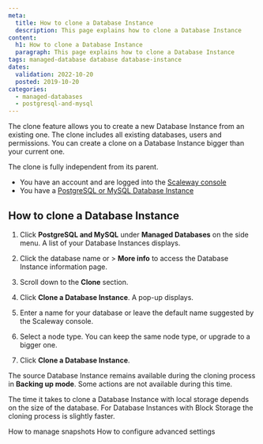 ```yaml
---
meta:
  title: How to clone a Database Instance
  description: This page explains how to clone a Database Instance
content:
  h1: How to clone a Database Instance
  paragraph: This page explains how to clone a Database Instance
tags: managed-database database database-instance 
dates:
  validation: 2022-10-20
  posted: 2019-10-20
categories:
  - managed-databases
  - postgresql-and-mysql
---
```


The clone feature allows you to create a new Database Instance from an existing one. The clone includes all existing databases, users and permissions. You can create a clone on a Database Instance bigger than your current one. 

<Macro id="iam-requirements" />
 
<Message type="note">

  The clone is fully independent from its parent.

</Message>


<Message type="requirement">

- You have an account and are logged into the [Scaleway console](https://console.scaleway.com)
- You have a [PostgreSQL or MySQL Database Instance](/managed-databases/postgresql-and-mysql/quickstart)

</Message>

## How to clone a Database Instance 

1. Click **PostgreSQL and MySQL** under **Managed Databases** on the side menu. A list of your Database Instances displays.
2. Click the database name or <Icon name="more" /> > **More info** to access the Database Instance information page.
3. Scroll down to the **Clone** section. 
4. Click **Clone a Database Instance**. A pop-up displays.
5. Enter a name for your database or leave the default name suggested by the Scaleway console.
6. Select a node type. You can keep the same node type, or upgrade to a bigger one. 

7. Click **Clone a Database Instance**. 

<Message type="important">

  The source Database Instance remains available during the cloning process in **Backing up mode**. Some actions are not available during this time.

  The time it takes to clone a Database Instance with local storage depends on the size of the database. For Database Instances with Block Storage the cloning process is slightly faster.

</Message>

<Navigation title="See Also">
  <PreviousButton to="/managed-databases/postgresql-and-mysql/how-to/manage-snapshots">How to manage snapshots</PreviousButton>
  <NextButton to="/managed-databases/postgresql-and-mysql/how-to/configure-advanced-settings">How to configure advanced settings</NextButton>
</Navigation>

